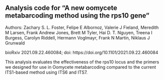 ## Analysis code for "A new oomycete metabarcoding method using the rps10 gene"

Authors: Zachary S. L. Foster, Felipe E Albornoz, Valerie J Fieland, Meredith M Larsen, Frank Andrew Jones, Brett M Tyler, Hai D. T. Nguyen, Treena I Burgess, Carolyn Riddell, Hermann Voglmayr, Frank N Martin, Niklaus J Grunwald

bioRxiv 2021.09.22.460084; doi: https://doi.org/10.1101/2021.09.22.460084

This analysis evaluates the effectiveness of the rps10 locus and the primers we designed for use in Oomycete metabarcoding compared to the current ITS1-based method using ITS6 and ITS7.

